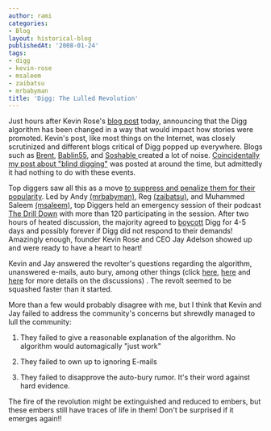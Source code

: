 ```yaml
---
author: rami
categories:
- Blog
layout: historical-blog
publishedAt: '2008-01-24'
tags:
- digg
- kevin-rose
- msaleem
- zaibatsu
- mrbabyman
title: 'Digg: The Lulled Revolution'
---
```


Just hours after Kevin Rose's [blog post](http://blog.digg.com/?p=106 "blog post") today, announcing that the Digg algorithm has been changed in a way that would impact how stories were promoted. Kevin's post, like most things on the Internet, was closely scrutinized and different blogs critical of Digg popped up everywhere. Blogs such as [Brent](http://www.brentcsutoras.com/2008/01/23/200-diggs-1-voice-diggers-had-enough/ "Brent"), [Bablin55](http://babblin5.com/2008/01/23/two-diggs-one-cup/ "Bablin55"), and [Soshable ](http://soshable.com/digg-algorithm-change/ "Soshable,")created a lot of noise. [Coincidentally my post about "blind digging"](/2008/01/24/digg-cartels-is-there-such-a-thing) was posted at around the time, but admittedly it had nothing to do with these events.

Top diggers saw all this as a move [to suppress and penalize them for their popularity](http://muhammadsaleem.com/2008/01/24/from-revolt-to-resolution-in-12-hours-or-less/ "to suppress and penalize them for their popularity"). Led by Andy [(mrbabyman)](http://digg.com/users/mrbabyman), Reg [(zaibatsu)](http://digg.com/users/zaibatsu), and Muhammed Saleem [(msaleem)](http://digg.com/users/msaleem), top Diggers held an emergency session of their podcast [The Drill Down](http://soshable.com/digg-algorithm-change/ "The Drill Down") with more than 120 participating in the session. After two hours of heated discussion, the majority agreed to [boycott](http://revoltnation.blogspot.com/2008/01/digg-is-game-lets-play-for-real-this.html "boycott") Digg for 4-5 days and possibly forever if Digg did not respond to their demands! Amazingly enough, founder Kevin Rose and CEO Jay Adelson showed up and were ready to have a heart to heart!

Kevin and Jay answered the revolter's questions regarding the algorithm, unanswered e-mails, auto bury, among other things (click [here](http://www.techipedia.com/2008/kevin-rose-and-jay-adelson-on-digg/ "here"), [here](http://soshable.com/rose-adelson-digg/ "here") and [here](http://www.brentcsutoras.com/2008/01/24/diggers-shout-loud-enough-jay-and-rose-respond/ "here") for more details on the discussions) . The revolt seemed to be squashed faster than it started.

More than a few would probably disagree with me, but I think that Kevin and Jay failed to address the community's concerns but shrewdly managed to lull the community:

1. They failed to give a reasonable explanation of the algorithm. No algorithm would automagically "just work"

2. They failed to own up to ignoring E-mails

3. They failed to disapprove the auto-bury rumor. It's their word against hard evidence.

The fire of the revolution might be extinguished and reduced to embers, but these embers still have traces of life in them! Don't be surprised if it emerges again!!